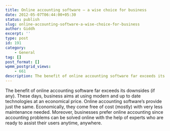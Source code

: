```yaml
---
title: Online accounting software — a wise choice for business
date: 2012-05-07T06:44:00+05:30
status: publish
slug: online-accounting-software-a-wise-choice-for-business
author: Giddh
excerpt: ''
type: post
id: 191
category:
    - General
tag: []
post_format: []
wpmm_postgrid_views:
    - 661
description: The benefit of online accounting software far exceeds its downsides (if any). These days, business aims at using modern and up to date technologies
---
```

The benefit of online accounting software far exceeds its downsides (if any). These days, business aims at using modern and up to date technologies at an economical price. Online accounting software’s provide just the same. Economically, they come free of cost (mostly) with very less maintenance needed. Moreover, businesses prefer online accounting since accounting problems can be solved online with the help of experts who are ready to assist their users anytime, anywhere.